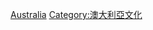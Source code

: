 {{Commonscat|Archives in Australia}}

[[Category:各国档案馆|Australia]]
[[Category:澳大利亞文化|Category:澳大利亞文化]]